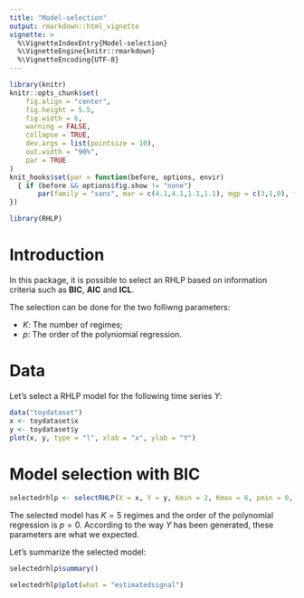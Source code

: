 ```yaml
---
title: "Model-selection"
output: rmarkdown::html_vignette
vignette: >
  %\VignetteIndexEntry{Model-selection}
  %\VignetteEngine{knitr::rmarkdown}
  %\VignetteEncoding{UTF-8}
---
```


```r
library(knitr)
knitr::opts_chunk$set(
	fig.align = "center",
	fig.height = 5.5,
	fig.width = 6,
	warning = FALSE,
	collapse = TRUE,
	dev.args = list(pointsize = 10),
	out.width = "90%",
	par = TRUE
)
knit_hooks$set(par = function(before, options, envir)
  { if (before && options$fig.show != "none") 
       par(family = "sans", mar = c(4.1,4.1,1.1,1.1), mgp = c(3,1,0), tcl = -0.5)
})
```

```r
library(RHLP)
```

# Introduction

In this package, it is possible to select an RHLP based on information criteria such as 
**BIC**, **AIC** and **ICL**.

The selection can be done for the two folliwng parameters:

 * $K$: The number of regimes;
 * $p$: The order of the polyniomial regression.

# Data

Let's select a RHLP model for the following time series $Y$:

```r
data("toydataset")
x <- toydataset$x
y <- toydataset$y
plot(x, y, type = "l", xlab = "x", ylab = "Y")
```

# Model selection with BIC

```r
selectedrhlp <- selectRHLP(X = x, Y = y, Kmin = 2, Kmax = 6, pmin = 0, pmax = 3)
```

The selected model has $K = 5$ regimes and the order of the polynomial 
regression is $p = 0$. According to the way $Y$ has been generated, these 
parameters are what we expected.

Let's summarize the selected model:

```r
selectedrhlp$summary()
```

```r
selectedrhlp$plot(what = "estimatedsignal")
```
